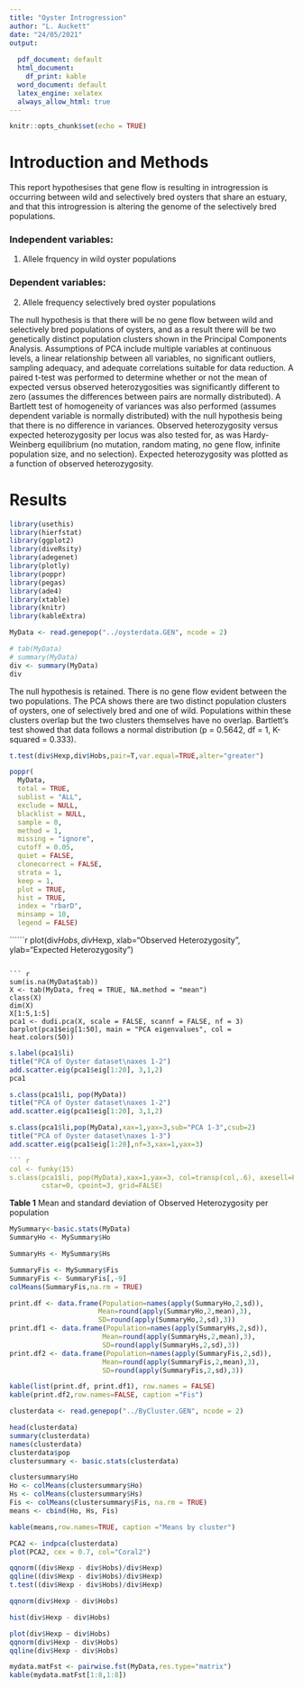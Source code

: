 ```yaml
---
title: "Oyster Introgression"
author: "L. Auckett"
date: "24/05/2021"
output:
  
  pdf_document: default
  html_document:
    df_print: kable
  word_document: default
  latex_engine: xelatex
  always_allow_html: true
---
```


```r
knitr::opts_chunk$set(echo = TRUE)

```

# Introduction and Methods 

This report hypothesises that gene flow is resulting in introgression is occurring between wild and selectively bred oysters that share an estuary, and that this introgression is altering the genome of the selectively bred populations.  

### Independent variables:
1. Allele frquency in wild oyster populations

### Dependent variables:
2. Allele frequency selectively bred oyster populations

The null hypothesis is that there will be no gene flow between wild and selectively bred populations of oysters, and as a result there will be two genetically distinct population clusters shown in the Principal Components Analysis. Assumptions of PCA include multiple variables at continuous levels, a linear relationship between all variables, no significant outliers, sampling adequacy, and adequate correlations suitable for data reduction. 
A paired t-test was performed to determine whether or not the mean of expected versus observed heterozygosities was significantly different to zero (assumes the differences between pairs are normally distributed).
A Bartlett test of homogeneity of variances was also performed (assumes dependent variable is normally distributed) with the null hypothesis being that there is no difference in variances. 
Observed heterozygosity versus expected heterozygosity per locus was also tested for, as was Hardy-Weinberg equilibrium (no mutation, random mating, no gene flow, infinite population size, and no selection). Expected heterozygosity was plotted as a function of observed heterozygosity. 

# Results 
```r
library(usethis)
library(hierfstat)
library(ggplot2)
library(diveRsity)
library(adegenet)
library(plotly)
library(poppr)
library(pegas)
library(ade4)
library(xtable)
library(knitr)
library(kableExtra)


```

```r
MyData <- read.genepop("../oysterdata.GEN", ncode = 2)
```

```r
# tab(MyData)
# summary(MyData)
div <- summary(MyData)
div
```

The null hypothesis is retained. There is no gene flow evident between the two populations. The PCA shows there are two distinct population clusters of oysters, one of selectively bred and one of wild. Populations within these clusters overlap but the two clusters themselves have no overlap.
Bartlett’s test showed that data follows a normal distribution (p = 0.5642, df = 1, K-squared = 0.333).


```r
t.test(div$Hexp,div$Hobs,pair=T,var.equal=TRUE,alter="greater")
```


```r
poppr(
  MyData,
  total = TRUE,
  sublist = "ALL",
  exclude = NULL,
  blacklist = NULL,
  sample = 0,
  method = 1,
  missing = "ignore",
  cutoff = 0.05,
  quiet = FALSE,
  clonecorrect = FALSE,
  strata = 1,
  keep = 1,
  plot = TRUE,
  hist = TRUE,
  index = "rbarD",
  minsamp = 10,
  legend = FALSE)

```




``````r
plot(div$Hobs, div$Hexp, xlab="Observed Heterozygosity", ylab="Expected Heterozygosity")


```

``` r
sum(is.na(MyData$tab))
X <- tab(MyData, freq = TRUE, NA.method = "mean")
class(X)
dim(X)
X[1:5,1:5]
pca1 <- dudi.pca(X, scale = FALSE, scannf = FALSE, nf = 3)
barplot(pca1$eig[1:50], main = "PCA eigenvalues", col = heat.colors(50))

```

``` r
s.label(pca1$li)
title("PCA of Oyster dataset\naxes 1-2")
add.scatter.eig(pca1$eig[1:20], 3,1,2)
pca1
```

``` r
s.class(pca1$li, pop(MyData))
title("PCA of Oyster dataset\naxes 1-2")
add.scatter.eig(pca1$eig[1:20], 3,1,2)
```
``` R
s.class(pca1$li,pop(MyData),xax=1,yax=3,sub="PCA 1-3",csub=2)
title("PCA of Oyster dataset\naxes 1-3")
add.scatter.eig(pca1$eig[1:20],nf=3,xax=1,yax=3)

``` r
col <- funky(15)
s.class(pca1$li, pop(MyData),xax=1,yax=3, col=transp(col,.6), axesell=FALSE,
        cstar=0, cpoint=3, grid=FALSE)


```
**Table 1** Mean and standard deviation of Observed Heterozygosity per population
``` r
MySummary<-basic.stats(MyData)
SummaryHo <- MySummary$Ho

SummaryHs <- MySummary$Hs

SummaryFis <- MySummary$Fis
SummaryFis <- SummaryFis[,-9] 
colMeans(SummaryFis,na.rm = TRUE)

print.df <- data.frame(Population=names(apply(SummaryHo,2,sd)),
                      Mean=round(apply(SummaryHo,2,mean),3),
                      SD=round(apply(SummaryHo,2,sd),3))
print.df1 <- data.frame(Population=names(apply(SummaryHs,2,sd)),
                       Mean=round(apply(SummaryHs,2,mean),3),
                       SD=round(apply(SummaryHs,2,sd),3))
print.df2 <- data.frame(Population=names(apply(SummaryFis,2,sd)),
                       Mean=round(apply(SummaryFis,2,mean),3),
                       SD=round(apply(SummaryFis,2,sd),3))
```

``` r


kable(list(print.df, print.df1), row.names = FALSE)
kable(print.df2,row.names=FALSE, caption ="Fis")
```

``` r

clusterdata <- read.genepop("../ByCluster.GEN", ncode = 2)

head(clusterdata)
summary(clusterdata)
names(clusterdata)
clusterdata$pop
clustersummary <- basic.stats(clusterdata)

clustersummary$Ho
Ho <- colMeans(clustersummary$Ho)
Hs <- colMeans(clustersummary$Hs)
Fis <- colMeans(clustersummary$Fis, na.rm = TRUE)
means <- cbind(Ho, Hs, Fis)
```

``` r
kable(means,row.names=TRUE, caption ="Means by cluster")
```

``` r
PCA2 <- indpca(clusterdata) 
plot(PCA2, cex = 0.7, col="Coral2")
```

``` r

qqnorm((div$Hexp - div$Hobs)/div$Hexp)
qqline((div$Hexp - div$Hobs)/div$Hexp)
t.test((div$Hexp - div$Hobs)/div$Hexp)

qqnorm(div$Hexp - div$Hobs)

hist(div$Hexp - div$Hobs)
```
```r
plot(div$Hexp ~ div$Hobs)
qqnorm(div$Hexp - div$Hobs)
qqline(div$Hexp - div$Hobs)
```

```r
mydata.matFst <- pairwise.fst(MyData,res.type="matrix")
kable(mydata.matFst[1:8,1:8]) 
```

